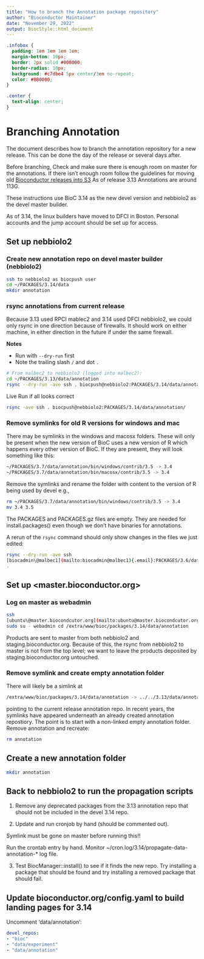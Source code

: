 ```yaml
---
title: "How to branch the Annotation package repository"
author: "Bioconductor Maintainer"
date: "November 29, 2022"
output: BiocStyle::html_document
---
```


```css
.infobox {
  padding: 1em 1em 1em 1em;
  margin-bottom: 10px;
  border: 2px solid #008000;
  border-radius: 10px;
  background: #c7dbe4 5px center/3em no-repeat;
  color: #8B0000;
}

.center {
  text-align: center;
}
```


# Branching Annotation

The document describes how to branch the annotation repository for a new
release. This can be done the day of the release or several days after.

Before branching, Check and make sure there is enough room on master for the
annotations. If there isn't enough room follow the guidelines for moving old
[Bioconductor releases into
S3](https://github.com/Bioconductor/AWS_management/blob/master/docs/S3_website.md)
As of release 3.13 Annotations are around 113G.

These instructions use BioC 3.14 as the new devel version and nebbiolo2 as the
devel master builder.

As of 3.14, the linux builders have moved to DFCI in Boston. Personal accounts
and the jump account should be set up for access.

## Set up nebbiolo2

### Create new annotation repo on devel master builder (nebbiolo2)

```sh
ssh to nebbiolo2 as biocpush user
cd ~/PACKAGES/3.14/data
mkdir annotation
```

### rsync annotations from current release

Because 3.13 used RPCI mablec2 and 3.14 used DFCI nebbiolo2, we could only rsync
in one direction because of firewalls. It should work on either machine, in
either direction in the future if under the same firewall.

::: {.infobox data-latex=""}

**Notes**

* Run with `--dry-run` first
* Note the trailing slash `/` and dot `.`

:::

```sh
# From malbec2 to nebbiolo2 (logged into malbec2):
cd ~/PACKAGES/3.13/data/annotation
rsync --dry-run -ave ssh . biocpush@nebbiolo2:PACKAGES/3.14/data/annotation/
```

Live Run if all looks correct

```sh
rsync -ave ssh . biocpush@nebbiolo2:PACKAGES/3.14/data/annotation/
```

### Remove symlinks for old R versions for windows and mac

There may be symlinks in the windows and macosx folders. These will only be
present when the new version of BioC uses a new version of R which happens every
other version of BioC. If they are present, they will look something like this:

```sh
~/PACKAGES/3.7/data/annotation/bin/windows/contrib/3.5 -> 3.4
~/PACKAGES/3.7/data/annotation/bin/macosx/contrib/3.5 -> 3.4
```

Remove the symlinks and rename the folder with content to the version of R being
used by devel e.g.,

```sh
rm ~/PACKAGES/3.7/data/annotation/bin/windows/contrib/3.5 -> 3.4
mv 3.4 3.5
```

The PACKAGES and PACKAGES.gz files are empty. They are needed for
install.packages() even though we don't have binaries for annotations.

A rerun of the `rsync` command should only show changes in the files we just
edited:

```sh
rsync --dry-run -ave ssh
[biocadmin\@malbec1](mailto:biocadmin@malbec1){.email}:PACKAGES/3.6/data/annotation/
.
```

## Set up <master.bioconductor.org>

### Log on master as webadmin

```sh
ssh
[ubuntu\@master.biocondcutor.org](mailto:ubuntu@master.biocondcutor.org){.email}
sudo su - webadmin cd /extra/www/bioc/packages/3.14/data/annotation
```

Products are sent to master from both nebbiolo2 and staging.bioconductor.org.
Because of this, the rsync from nebbiolo2 to master is not from the top level;
we want to leave the products deposited by staging.bioconductor.org untouched.

### Remove symlink and create empty annotation folder

There will likely be a simlink at

```sh
/extra/www/bioc/packages/3.14/data/annotation -> ../../3.13/data/annotation
```

pointing to the current release annotation repo. In recent years, the symlinks
have appeared underneath an already created annotation repostiory. The point is
to start with a non-linked empty annotation folder. Remove annotation and
recreate:

```sh
rm annotation
```

## Create a new annotation folder

```sh
mkdir annotation
```

## Back to nebbiolo2 to run the propagation scripts

1.  Remove any deprecated packages from the 3.13 annotation repo that should not
    be included in the devel 3.14 repo.

2.  Update and run cronjob by hand (should be commented out).

::: {.infobox data-latex=""}

Symlink must be gone on master before running this!!

:::

Run the crontab entry by hand. Monitor
\~/cron.log/3.14/propagate-data-annotation-\* log file.

3.  Test BiocManager::install() to see if it finds the new repo. Try installing
    a package that should be found and try installing a removed package that
    should fail.

## Update bioconductor.org/config.yaml to build landing pages for 3.14

Uncomment 'data/annotation':

```yaml
devel_repos:
- "bioc"
- "data/experiment"
- "data/annotation"
```
